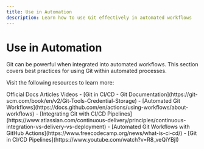 ```yaml
---
title: Use in Automation
description: Learn how to use Git effectively in automated workflows
---
```


# Use in Automation

Git can be powerful when integrated into automated workflows. This section covers best practices for using Git within automated processes.

Visit the following resources to learn more:

<Tabs defaultValue="article">
<TabsList>
<TabsTrigger value="official">Official Docs</TabsTrigger>
<TabsTrigger value="article">Articles</TabsTrigger>
<TabsTrigger value="video">Videos</TabsTrigger>
</TabsList>

<TabsContent value="official">
- [Git in CI/CD - Git Documentation](https://git-scm.com/book/en/v2/Git-Tools-Credential-Storage)
- [Automated Git Workflows](https://docs.github.com/en/actions/using-workflows/about-workflows)
</TabsContent>
<TabsContent value="article">
- [Integrating Git with CI/CD Pipelines](https://www.atlassian.com/continuous-delivery/principles/continuous-integration-vs-delivery-vs-deployment)
- [Automated Git Workflows with GitHub Actions](https://www.freecodecamp.org/news/what-is-ci-cd/)
</TabsContent>
<TabsContent value="video">
- [Git in CI/CD Pipelines](https://www.youtube.com/watch?v=R8_veQiYBjI)
</TabsContent>
</Tabs>
